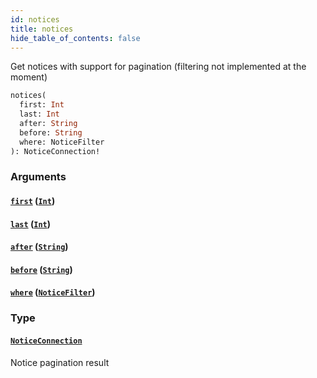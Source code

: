 ```yaml
---
id: notices
title: notices
hide_table_of_contents: false
---
```



Get notices with support for pagination (filtering not implemented at the moment)

```graphql
notices(
  first: Int
  last: Int
  after: String
  before: String
  where: NoticeFilter
): NoticeConnection!
```


### Arguments

#### [`first`](#) ([`Int`](../scalars/int.mdx))




#### [`last`](#) ([`Int`](../scalars/int.mdx))




#### [`after`](#) ([`String`](../scalars/string.mdx))




#### [`before`](#) ([`String`](../scalars/string.mdx))




#### [`where`](#) ([`NoticeFilter`](../inputs/notice-filter.mdx))




### Type

#### [`NoticeConnection`](../objects/notice-connection.mdx)

Notice pagination result




